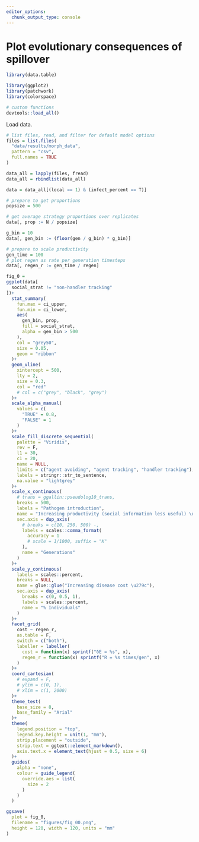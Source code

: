 ```yaml
---
editor_options: 
  chunk_output_type: console
---
```


# Plot evolutionary consequences of spillover

```r
library(data.table)

library(ggplot2)
library(patchwork)
library(colorspace)

# custom functions
devtools::load_all()
```

Load data.

```r
# list files, read, and filter for default model options
files = list.files(
  "data/results/morph_data", 
  pattern = "csv",
  full.names = TRUE
)

data_all = lapply(files, fread)
data_all = rbindlist(data_all)

data = data_all[(local == 1) & (infect_percent == T)]
```

```r
# prepare to get proportions
popsize = 500

# get average strategy proportions over replicates
data[, prop := N / popsize]

g_bin = 10
data[, gen_bin := (floor(gen / g_bin) * g_bin)]

# prepare to scale productivity
gen_time = 100
# plot regen as rate per generation timesteps
data[, regen_r := gen_time / regen]
```

```r
fig_0 =
ggplot(data[
  social_strat != "non-handler tracking"
])+
  stat_summary(
    fun.max = ci_upper,
    fun.min = ci_lower,
    aes(
      gen_bin, prop, 
      fill = social_strat,
      alpha = gen_bin > 500
    ),
    col = "grey50",
    size = 0.05,
    geom = "ribbon"
  )+
  geom_vline(
    xintercept = 500,
    lty = 2,
    size = 0.3,
    col = "red"
    # col = c("grey", "black", "grey")
  )+
  scale_alpha_manual(
    values = c(
      "TRUE" = 0.8,
      "FALSE" = 1
    )
  )+
  scale_fill_discrete_sequential(
    palette = "Viridis", 
    rev = F,
    l1 = 30,
    c1 = 20,
    name = NULL,
    limits = c("agent avoiding", "agent tracking", "handler tracking"),
    labels = stringr::str_to_sentence,
    na.value = "lightgrey"
  )+
  scale_x_continuous(
    # trans = ggallin::pseudolog10_trans,
    breaks = 500,
    labels = "Pathogen introduction",
    name = "Increasing productivity (social information less useful) \u279c",
    sec.axis = dup_axis(
      # breaks = c(10, 250, 500) -,
      labels = scales::comma_format(
        accuracy = 1
        # scale = 1/1000, suffix = "K"
      ),
      name = "Generations"
    )
  )+
  scale_y_continuous(
    labels = scales::percent,
    breaks = NULL,
    name = glue::glue("Increasing disease cost \u279c"),
    sec.axis = dup_axis(
      breaks = c(0, 0.5, 1),
      labels = scales::percent,
      name = "% Individuals"
    )
  )+
  facet_grid(
    cost ~ regen_r, 
    as.table = F, 
    switch = c("both"),
    labeller = labeller(
      cost = function(x) sprintf("δE = %s", x),
      regen_r = function(x) sprintf("R = %s times/gen", x)
    )
  )+
  coord_cartesian(
    # expand = F,
    # ylim = c(0, 1),
    # xlim = c(1, 2000)
  )+
  theme_test(
    base_size = 8, 
    base_family = "Arial"
  )+
  theme(
    legend.position = "top", 
    legend.key.height = unit(1, "mm"),
    strip.placement = "outside",
    strip.text = ggtext::element_markdown(),
    axis.text.x = element_text(hjust = 0.5, size = 6)
  )+
  guides(
    alpha = "none",
    colour = guide_legend(
      override.aes = list(
        size = 2
      )
    )
  )

ggsave(
  plot = fig_0,
  filename = "figures/fig_00.png",
  height = 120, width = 120, units = "mm"
)
```
